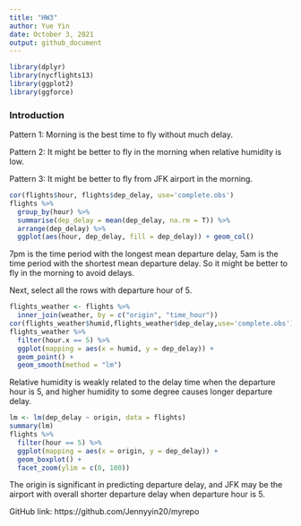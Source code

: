 ```yaml
---
title: "HW3"
author: Yue Yin
date: October 3, 2021
output: github_document
---
```

```r
library(dplyr)
library(nycflights13)
library(ggplot2)
library(ggforce)
```

### Introduction

Pattern 1: Morning is the best time to fly without much delay.

Pattern 2: It might be better to fly in the morning when relative humidity is low.

Pattern 3: It might be better to fly from JFK airport in the morning.

```r
cor(flights$hour, flights$dep_delay, use='complete.obs')
flights %>% 
  group_by(hour) %>% 
  summarise(dep_delay = mean(dep_delay, na.rm = T)) %>% 
  arrange(dep_delay) %>% 
  ggplot(aes(hour, dep_delay, fill = dep_delay)) + geom_col()
```

7pm is the time period with the longest mean departure delay, 5am is the time period with the shortest mean departure delay. So it might be better to fly in the morning to avoid delays. 

Next, select all the rows with departure hour of  5.
```r
flights_weather <- flights %>%
  inner_join(weather, by = c("origin", "time_hour")) 
cor(flights_weather$humid,flights_weather$dep_delay,use='complete.obs')
flights_weather %>% 
  filter(hour.x == 5) %>% 
  ggplot(mapping = aes(x = humid, y = dep_delay)) + 
  geom_point() +
  geom_smooth(method = "lm")
```

Relative humidity is weakly related to the delay time when the departure hour is 5, and higher humidity to some degree causes longer departure delay.

```r
lm <- lm(dep_delay ~ origin, data = flights)
summary(lm)
flights %>% 
  filter(hour == 5) %>%
  ggplot(mapping = aes(x = origin, y = dep_delay)) + 
  geom_boxplot() +
  facet_zoom(ylim = c(0, 100))
```

The origin is significant in predicting departure delay, and JFK may be the airport with overall shorter departure delay when departure hour is 5.

GitHub link: https://github.com/Jennyyin20/myrepo
